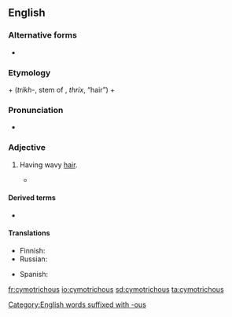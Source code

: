 ==English==
{{was wotd|2012|May|10}}
===Alternative forms===
* {{l/en|cymatotrichous}}

===Etymology===
{{etyl|grc|en}} {{term|κῦμα||wave|lang=grc}} + {{etyl|grc|en}} {{term||τριχ-|lang=grc}} (''trikh-'', stem of {{term|θρίξ|lang=grc}}, ''thrix'', “hair”) + {{etyl|en|-}} {{term|-ous|lang=en}}

===Pronunciation===
* {{audio-pron|en-us-cymotrichous.ogg|ipa=/saɪˈmɒtɹɨkəs/|lang=en|country=us|dial=Midland American English}}

===Adjective===
{{en-adj|-}}

# {{context|anthropology|lang=en}} Having wavy [[hair]].
#* {{quote-book|title=Man, Volumes 7-8|author=Royal Anthropological Institute of Great Britain and Ireland|url=http://books.google.com/books?id=OVUxAAAAMAAJ&dq=cymotrichous&pg=RA1-PA123#v=onepage&q=cymotrichous&f=false|page=123|passage=The hair is '''cymotrichous''': one had flat wavy hair, in 19 it was very wavy, and in 7 it was markedly curly.|year=1907}}

====Derived terms====
* {{l/en|cymotrichy}}

====Translations====
{{trans-top|having wavy hair}}
* Finnish: {{t+|fi|aaltoileva}}
* Russian: {{t+|ru|кудря́вый}}
{{trans-mid}}
* Spanish: {{t|es|cimótrico|m}}
{{trans-bottom}}

[[Category:English words suffixed with -ous]]

[[fr:cymotrichous]]
[[io:cymotrichous]]
[[sd:cymotrichous]]
[[ta:cymotrichous]]